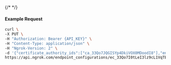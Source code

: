 {/* <!-- Code generated for API Clients. DO NOT EDIT. --> */}

#### Example Request
```bash
curl \
-X PUT \
-H "Authorization: Bearer {API_KEY}" \
-H "Content-Type: application/json" \
-H "Ngrok-Version: 2" \
-d '{"certificate_authority_ids":["ca_33Qo7JQGISYp4DkiVOX0MDoodI8"],"enabled":true}' \
https://api.ngrok.com/endpoint_configurations/ec_33Qo7I0tLeI3lz9cL1VqTE9eg9K/mutual_tls
```